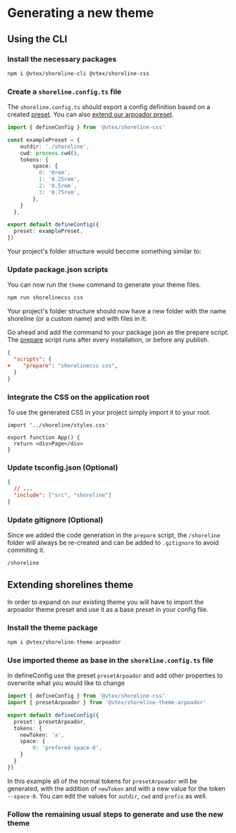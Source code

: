 
# Generating a new theme

## Using the CLI

<Steps>

### Install the necessary packages

```sh npm2yarn copy
npm i @vtex/shoreline-cli @vtex/shoreline-css
```

### Create a `shoreline.config.ts` file

The `shoreline.config.ts` should export a config definition based on a created [preset](/guides/theming/config-file). You can also [extend our arpoador preset](/guides/theming/generating-theme#extending-shorelines-theme).

```ts filename="shoreline.config.ts" copy
import { defineConfig } from '@vtex/shoreline-css'

const examplePreset = {
    outdir: './shoreline',
    cwd: process.cwd(),
    tokens: {
        space: {
          0: '0rem',
          1: '0.25rem',
          2: '0.5rem',
          3: '0.75rem',
        },
    }
  },

export default defineConfig({
  preset: examplePreset,
})
```

Your project's folder structure would become something similar to:

<FileTree>
  <FileTree.Folder name="project" defaultOpen>
    <FileTree.Folder name="src" defaultOpen>
      <FileTree.File name="index.ts" />
      <FileTree.File name="[...files].extension" />
    </FileTree.Folder>
    <FileTree.File name="shoreline.config.ts" />
    <FileTree.File name="package.json" />
    <FileTree.File name="tsconfig.json" />
  </FileTree.Folder>
</FileTree>

### Update package.json scripts

You can now run the `theme` command to generate your theme files.

```sh npm2yarn copy
npm run shorelinecss css
```

Your project's folder structure should now have a new folder with the name shoreline (or a custom name) and with files in it:

<FileTree>
  <FileTree.Folder name="project" defaultOpen>
    <FileTree.Folder name="src">
      <FileTree.File name="index.ts" />
      <FileTree.File name="[...files].extension" />
    </FileTree.Folder>
    <FileTree.Folder name="shoreline" defaultOpen>
      <FileTree.File name="styles.css" />
      <FileTree.File name="tokens.ts" />
    </FileTree.Folder>
    <FileTree.File name="shoreline.config.ts" />
    <FileTree.File name="package.json" />
    <FileTree.File name="tsconfig.json" />
  </FileTree.Folder>
</FileTree>

Go ahead and add the command to your package json as the prepare script. The [prepare](https://docs.npmjs.com/cli/v9/using-npm/scripts#life-cycle-scripts) script runs after every installation, or before any publish.

```json {3} filename="package.json"
{
  "scripts": {
+    "prepare": "shorelinecss css",
  }
}
```

### Integrate the CSS on the application root

To use the generated CSS in your project simply import it to your root.

```tsx filename="src/index.ts"
import '../shoreline/styles.css'

export function App() {
  return <div>Page</div>
}
```

### Update tsconfig.json (Optional)

```json {3} filename="tsconfig.json"
{
  // ...
  "include": ["src", "shoreline"]
}
```

### Update gitignore (Optional)

Since we added the code generation in the `prepare` script, the `/shoreline` folder will always be re-created and can be added to `.gitignore` to avoid commiting it.

```txt {1} filename=".gitignore" copy
/shoreline
```

</Steps>

## Extending shorelines theme

In order to expand on our existing theme you will have to import the arpoador theme preset and use it as a base preset in your config file.

<Steps>

### Install the theme package

```sh npm2yarn copy
npm i @vtex/shoreline-theme-arpoador
```

### Use imported theme as base in the `shoreline.config.ts` file

In defineConfig use the preset `presetArpoador` and add other properties to overwrite what you would like to change

```ts filename="shoreline.config.ts" copy
import { defineConfig } from '@vtex/shoreline-css'
import { presetArpoador } from '@vtex/shoreline-theme-arpoador'

export default defineConfig({
  preset: presetArpoador,
  tokens: {
    newToken: 'a',
    space: {
        0: 'prefered-space-0',
    }
  }
})
```

In this example all of the normal tokens for `presetArpoador` will be generated, with the addition of `newToken` and with a new value for the token `--space-0`. You can edit the values for `outdir`, `cwd` and `prefix` as well.

### Follow the remaining usual steps to generate and use the new theme

</Steps>
